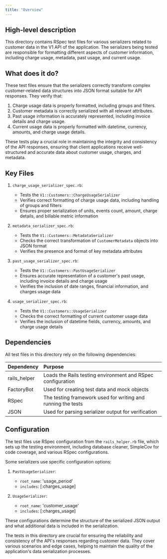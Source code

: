 ```yaml
---
title: "Overview"
---
```


## High-level description
This directory contains RSpec test files for various serializers related to customer data in the V1 API of the application. The serializers being tested are responsible for formatting different aspects of customer information, including charge usage, metadata, past usage, and current usage.

## What does it do?
These test files ensure that the serializers correctly transform complex customer-related data structures into JSON format suitable for API responses. They verify that:

1. Charge usage data is properly formatted, including groups and filters.
2. Customer metadata is correctly serialized with all relevant attributes.
3. Past usage information is accurately represented, including invoice details and charge usage.
4. Current usage data is properly formatted with datetime, currency, amounts, and charge usage details.

These tests play a crucial role in maintaining the integrity and consistency of the API responses, ensuring that client applications receive well-structured and accurate data about customer usage, charges, and metadata.

## Key Files

1. `charge_usage_serializer_spec.rb`:
   - Tests the `V1::Customers::ChargeUsageSerializer`
   - Verifies correct formatting of charge usage data, including handling of groups and filters
   - Ensures proper serialization of units, events count, amount, charge details, and billable metric information

2. `metadata_serializer_spec.rb`:
   - Tests the `V1::Customers::MetadataSerializer`
   - Checks the correct transformation of `CustomerMetadata` objects into JSON format
   - Verifies the presence and format of key metadata attributes

3. `past_usage_serializer_spec.rb`:
   - Tests the `V1::Customers::PastUsageSerializer`
   - Ensures accurate representation of a customer's past usage, including invoice details and charge usage
   - Verifies the inclusion of date ranges, financial information, and charges usage data

4. `usage_serializer_spec.rb`:
   - Tests the `V1::Customers::UsageSerializer`
   - Checks the correct formatting of current customer usage data
   - Verifies the inclusion of datetime fields, currency, amounts, and charge usage details

## Dependencies
All test files in this directory rely on the following dependencies:

| Dependency | Purpose |
|:-----------|:--------|
| rails_helper | Loads the Rails testing environment and RSpec configuration |
| FactoryBot | Used for creating test data and mock objects |
| RSpec | The testing framework used for writing and running the tests |
| JSON | Used for parsing serializer output for verification |

## Configuration
The test files use RSpec configuration from the `rails_helper.rb` file, which sets up the testing environment, including database cleaner, SimpleCov for code coverage, and various RSpec configurations.

Some serializers use specific configuration options:

1. `PastUsageSerializer`:
   - `root_name`: 'usage_period'
   - `includes`: [:charges_usage]

2. `UsageSerializer`:
   - `root_name`: 'customer_usage'
   - `includes`: [:charges_usage]

These configurations determine the structure of the serialized JSON output and what additional data is included in the serialization.

The tests in this directory are crucial for ensuring the reliability and consistency of the API's responses regarding customer data. They cover various scenarios and edge cases, helping to maintain the quality of the application's data serialization processes.